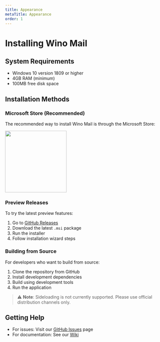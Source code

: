 ```yaml
---
title: Appearance
metaTitle: Appearance
order: 1
---
```

# Installing Wino Mail
## System Requirements

- Windows 10 version 1809 or higher
- 4GB RAM (minimum)
- 100MB free disk space

## Installation Methods

### Microsoft Store (Recommended)

The recommended way to install Wino Mail is through the Microsoft Store:

<a href="https://apps.microsoft.com/detail/9NCRCVJC50WL?mode=full">
	<img src="https://get.microsoft.com/images/en-us%20dark.svg" width="200"/>
</a>

### Preview Releases

To try the latest preview features:

1. Go to [GitHub Releases](https://github.com/wino-mail/wino-mail/releases)
2. Download the latest `.msi` package
3. Run the installer
4. Follow installation wizard steps

### Building from Source

For developers who want to build from source:

1. Clone the repository from GitHub
2. Install development dependencies
3. Build using development tools
4. Run the application

> ⚠️ **Note**: Sideloading is not currently supported. Please use official distribution channels only.

## Getting Help

- For issues: Visit our [GitHub Issues](https://github.com/wino-mail/wino-mail/issues) page
- For documentation: See our [Wiki](https://github.com/wino-mail/wino-mail/wiki)